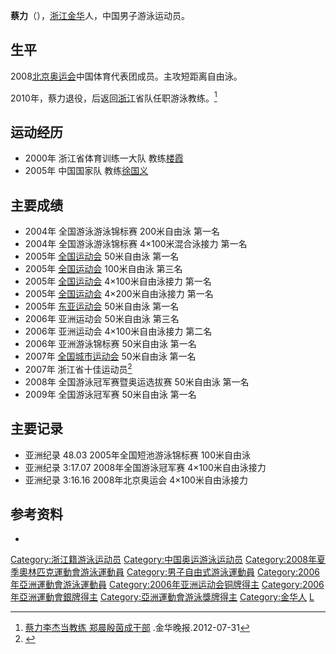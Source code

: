 {{noteTA|G1=Aquatics}}
{{Infobox Swimmer
| swimmername = 蔡力
| image =
| imagesize =
| caption =
| fullname = 蔡力
| nicknames =
| nationality = {{PRC}}
| strokes = 自由泳
| club = 浙江省吉尔达游泳队
| collegeteam =
| birth_date = {{birth date and age|1987|8|14}}
| birth_place = [[浙江|浙江]][[金华|金华]]
| deathdate =
| deathplace =
| height = 192 cm
| weight = 90 kg
}}

'''蔡力'''（{{bd|1987年|8月14日||}}），[[浙江|浙江]][[金华|金华]]人，中国男子游泳运动员。

==生平==
2008[[2008年夏季奥林匹克运动会|北京奥运会]]中国体育代表团成员。主攻短距离自由泳。

2010年，蔡力退役，后返回[[浙江|浙江]]省队任职游泳教练。<ref>[http://www.jhnews.com.cn/jhwb/2012-07/31/content_2429478.htm 蔡力李杰当教练 郑晨殷茵成干部] {{Wayback|url=http://www.jhnews.com.cn/jhwb/2012-07/31/content_2429478.htm |date=20130822123858 }}.金华晚报.2012-07-31</ref>

== 运动经历 ==

* 2000年 浙江省体育训练一大队 教练[[楼霞|楼霞]]
* 2005年 中国国家队 教练[[徐国义|徐国义]]

== 主要成绩 ==

* 2004年 全国游泳游泳锦标赛 200米自由泳 第一名
* 2004年 全国游泳游泳锦标赛 4×100米混合泳接力 第一名
* 2005年 [[中华人民共和国第十届运动会|全国运动会]] 50米自由泳 第一名
* 2005年 [[中华人民共和国第十届运动会|全国运动会]] 100米自由泳 第三名
* 2005年 [[中华人民共和国第十届运动会|全国运动会]] 4×100米自由泳接力 第一名
* 2005年 [[中华人民共和国第十届运动会|全国运动会]] 4×200米自由泳接力 第一名
* 2005年 [[2005年东亚运动会|东亚运动会]] 50米自由泳 第一名
* 2006年 亚洲运动会 50米自由泳 第三名
* 2006年 亚洲运动会 4×100米自由泳接力 第二名
* 2006年 亚洲游泳锦标赛 50米自由泳 第一名
* 2007年 [[中华人民共和国城市运动会|全国城市运动会]] 50米自由泳 第一名
* 2007年 浙江省十佳运动员<ref>{{cite news |title=蔡力期待生日那天取得好成绩 |url=http://www.jhnews.com.cn/site1/jhwb/html/2008-08/08/content_515318.htm |work=金华日报 |date=2008-08-08 |accessdate=2009-08-10 }}{{dead link|date=2018年4月 |bot=InternetArchiveBot |fix-attempted=yes }}</ref>
* 2008年 全国游泳冠军赛暨奥运选拔赛 50米自由泳 第一名
* 2009年 全国游泳冠军赛 50米自由泳 第一名

== 主要记录 ==

* 亚洲纪录 48.03 2005年全国短池游泳锦标赛 100米自由泳
* 亚洲纪录 3:17.07 2008年全国游泳冠军赛 4×100米自由泳接力
* 亚洲纪录 3:16.16 2008年北京奥运会 4×100米自由泳接力

== 参考资料 ==

<div class="references-small">
<references/>
* {{cite web |url=http://2008teamchina.olympic.cn/index.php/personview/persons/805 |title=2008北京奥运会中国体育代表团成员名录 |accessdate=2009-08-10 |publisher=[[中国奥委会|中国奥委会]]}}
</div>

{{2008 China Olympic Swimming Team}}
{{DEFAULTSORT:C}}
[[Category:浙江籍游泳运动员|Category:浙江籍游泳运动员]]
[[Category:中国奥运游泳运动员|Category:中国奥运游泳运动员]]
[[Category:2008年夏季奧林匹克運動會游泳運動員|Category:2008年夏季奧林匹克運動會游泳運動員]]
[[Category:男子自由式游泳運動員|Category:男子自由式游泳運動員]]
[[Category:2006年亞洲運動會游泳運動員|Category:2006年亞洲運動會游泳運動員]]
[[Category:2006年亚洲运动会铜牌得主|Category:2006年亚洲运动会铜牌得主]]
[[Category:2006年亞洲運動會銀牌得主|Category:2006年亞洲運動會銀牌得主]]
[[Category:亞洲運動會游泳獎牌得主|Category:亞洲運動會游泳獎牌得主]]
[[Category:金华人|Category:金华人]]
[[Category:蔡姓|L]]